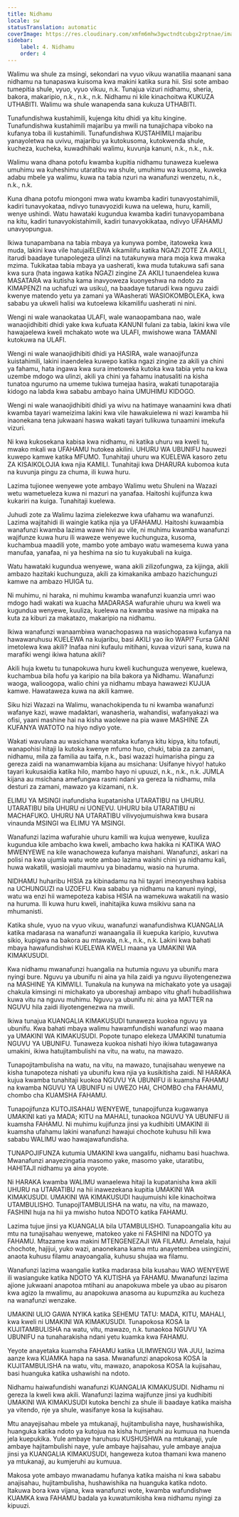 ```yaml
---
title: Nidhamu
locale: sw
statusTranslation: automatic
coverImage: https://res.cloudinary.com/xmfm6mhw3gwctndtcubgx2rptnae/image/upload/v1740337243/small_cover_educacion_fundamental_a051170f1c.webp
sidebar:
    label: 4. Nidhamu
    order: 4
---
```

Walimu wa shule za msingi, sekondari na vyuo vikuu wanatilia maanani sana nidhamu na tunapaswa kuisoma kwa makini katika sura hii. Sisi sote ambao tumepitia shule, vyuo, vyuo vikuu, n.k. Tunajua vizuri nidhamu, sheria, bakora, makaripio, n.k., n.k., n.k. Nidhamu ni kile kinachoitwa KUKUZA UTHABITI. Walimu wa shule wanapenda sana kukuza UTHABITI.

Tunafundishwa kustahimili, kujenga kitu dhidi ya kitu kingine. Tunafundishwa kustahimili majaribu ya mwili na tunajichapa viboko na kufanya toba ili kustahimili. Tunafundishwa KUSTAHIMILI majaribu yanayoletwa na uvivu, majaribu ya kutokusoma, kutokwenda shule, kucheza, kucheka, kuwadhihaki walimu, kuvunja kanuni, n.k., n.k., n.k.

Walimu wana dhana potofu kwamba kupitia nidhamu tunaweza kuelewa umuhimu wa kuheshimu utaratibu wa shule, umuhimu wa kusoma, kuweka adabu mbele ya walimu, kuwa na tabia nzuri na wanafunzi wenzetu, n.k., n.k., n.k.

Kuna dhana potofu miongoni mwa watu kwamba kadiri tunavyostahimili, kadiri tunavyokataa, ndivyo tunavyozidi kuwa na uelewa, huru, kamili, wenye ushindi. Watu hawataki kugundua kwamba kadiri tunavyopambana na kitu, kadiri tunavyokistahimili, kadiri tunavyokikataa, ndivyo UFAHAMU unavyopungua.

Ikiwa tunapambana na tabia mbaya ya kunywa pombe, itatoweka kwa muda, lakini kwa vile hatujaiELEWA kikamilifu katika NGAZI ZOTE ZA AKILI, itarudi baadaye tunapolegeza ulinzi na tutakunywa mara moja kwa mwaka mzima. Tukikataa tabia mbaya ya uasherati, kwa muda tutakuwa safi sana kwa sura (hata ingawa katika NGAZI zingine ZA AKILI tunaendelea kuwa MASATARA wa kutisha kama inavyoweza kuonyeshwa na ndoto za KIMAPENZI na uchafuzi wa usiku), na baadaye tutarudi kwa nguvu zaidi kwenye matendo yetu ya zamani ya WAasherati WASIOKOMBOLEKA, kwa sababu ya ukweli halisi wa kutoelewa kikamilifu uasherati ni nini.

Wengi ni wale wanaokataa ULAFI, wale wanaopambana nao, wale wanaojidhibiti dhidi yake kwa kufuata KANUNI fulani za tabia, lakini kwa vile hawajaelewa kweli mchakato wote wa ULAFI, mwishowe wana TAMANI kutokuwa na ULAFI.

Wengi ni wale wanaojidhibiti dhidi ya HASIRA, wale wanaojifunza kuistahimili, lakini inaendelea kuwepo katika ngazi zingine za akili ya chini ya fahamu, hata ingawa kwa sura imetoweka kutoka kwa tabia yetu na kwa uzembe mdogo wa ulinzi, akili ya chini ya fahamu inatusaliti na kisha tunatoa ngurumo na umeme tukiwa tumejaa hasira, wakati tunapotarajia kidogo na labda kwa sababu ambayo haina UMUHIMU KIDOGO.

Wengi ni wale wanaojidhibiti dhidi ya wivu na hatimaye wanaamini kwa dhati kwamba tayari wameizima lakini kwa vile hawakuielewa ni wazi kwamba hii inaonekana tena jukwaani haswa wakati tayari tulikuwa tunaamini imekufa vizuri.

Ni kwa kukosekana kabisa kwa nidhamu, ni katika uhuru wa kweli tu, mwako mkali wa UFAHAMU hutokea akilini. UHURU WA UBUNIFU hauwezi kuwepo kamwe katika MFUMO. Tunahitaji uhuru wa KUELEWA kasoro zetu ZA KISAIKOLOJIA kwa njia KAMILI. Tunahitaji kwa DHARURA kubomoa kuta na kuvunja pingu za chuma, ili kuwa huru.

Lazima tujionee wenyewe yote ambayo Walimu wetu Shuleni na Wazazi wetu wametueleza kuwa ni mazuri na yanafaa. Haitoshi kujifunza kwa kukariri na kuiga. Tunahitaji kuelewa.

Juhudi zote za Walimu lazima zielekezwe kwa ufahamu wa wanafunzi. Lazima wajitahidi ili waingie katika njia ya UFAHAMU. Haitoshi kuwaambia wanafunzi kwamba lazima wawe hivi au vile, ni muhimu kwamba wanafunzi wajifunze kuwa huru ili waweze wenyewe kuchunguza, kusoma, kuchambua maadili yote, mambo yote ambayo watu wamesema kuwa yana manufaa, yanafaa, ni ya heshima na sio tu kuyakubali na kuiga.

Watu hawataki kugundua wenyewe, wana akili zilizofungwa, za kijinga, akili ambazo hazitaki kuchunguza, akili za kimakanika ambazo hazichunguzi kamwe na ambazo HUIGA tu.

Ni muhimu, ni haraka, ni muhimu kwamba wanafunzi kuanzia umri wao mdogo hadi wakati wa kuacha MADARASA wafurahie uhuru wa kweli wa kugundua wenyewe, kuuliza, kuelewa na kwamba wasiwe na mipaka na kuta za kiburi za makatazo, makaripio na nidhamu.

Ikiwa wanafunzi wanaambiwa wanachopaswa na wasichopaswa kufanya na hawawaruhusu KUELEWA na kujaribu, basi AKILI yao iko WAPI? Fursa GANI imetolewa kwa akili? Inafaa nini kufaulu mitihani, kuvaa vizuri sana, kuwa na marafiki wengi ikiwa hatuna akili?

Akili huja kwetu tu tunapokuwa huru kweli kuchunguza wenyewe, kuelewa, kuchambua bila hofu ya karipio na bila bakora ya Nidhamu. Wanafunzi waoga, walioogopa, walio chini ya nidhamu mbaya hawawezi KUJUA kamwe. Hawataweza kuwa na akili kamwe.

Siku hizi Wazazi na Walimu, wanachokipenda tu ni kwamba wanafunzi wafanye kazi, wawe madaktari, wanasheria, wahandisi, wafanyakazi wa ofisi, yaani mashine hai na kisha waolewe na pia wawe MASHINE ZA KUFANYA WATOTO na hiyo ndiyo yote.

Wakati wavulana au wasichana wanataka kufanya kitu kipya, kitu tofauti, wanapohisi hitaji la kutoka kwenye mfumo huo, chuki, tabia za zamani, nidhamu, mila za familia au taifa, n.k., basi wazazi huimarisha pingu za gereza zaidi na wanamwambia kijana au msichana: Usifanye hivyo! hatuko tayari kukusaidia katika hilo, mambo hayo ni upuuzi, n.k., n.k., n.k. JUMLA kijana au msichana amefungwa rasmi ndani ya gereza la nidhamu, mila desturi za zamani, mawazo ya kizamani, n.k.

ELIMU YA MSINGI inafundisha kupatanisha UTARATIBU na UHURU. UTARATIBU bila UHURU ni UONEVU. UHURU bila UTARATIBU ni MACHAFUKO. UHURU NA UTARATIBU vilivyojumuishwa kwa busara vinaunda MSINGI wa ELIMU YA MSINGI.

Wanafunzi lazima wafurahie uhuru kamili wa kujua wenyewe, kuuliza kugundua kile ambacho kwa kweli, ambacho kwa hakika ni KATIKA WAO MWENYEWE na kile wanachoweza kufanya maishani. Wanafunzi, askari na polisi na kwa ujumla watu wote ambao lazima waishi chini ya nidhamu kali, huwa wakatili, wasiojali maumivu ya binadamu, wasio na huruma.

NIDHAMU huharibu HISIA za kibinadamu na hii tayari imeonyeshwa kabisa na UCHUNGUZI na UZOEFU. Kwa sababu ya nidhamu na kanuni nyingi, watu wa enzi hii wamepoteza kabisa HISIA na wamekuwa wakatili na wasio na huruma. Ili kuwa huru kweli, inahitajika kuwa msikivu sana na mhumanisti.

Katika shule, vyuo na vyuo vikuu, wanafunzi wanafundishwa KUANGALIA katika madarasa na wanafunzi wanaangalia ili kuepuka karipio, kuvutwa sikio, kupigwa na bakora au mtawala, n.k., n.k., n.k. Lakini kwa bahati mbaya hawafundishwi KUELEWA KWELI maana ya UMAKINI WA KIMAKUSUDI.

Kwa nidhamu mwanafunzi huangalia na hutumia nguvu ya ubunifu mara nyingi bure. Nguvu ya ubunifu ni aina ya hila zaidi ya nguvu iliyotengenezwa na MASHINE YA KIMWILI. Tunakula na kunywa na michakato yote ya usagaji chakula kimsingi ni michakato ya uboreshaji ambapo vitu ghafi hubadilishwa kuwa vitu na nguvu muhimu. Nguvu ya ubunifu ni: aina ya MATTER na NGUVU hila zaidi iliyotengenezwa na mwili.

Ikiwa tunajua KUANGALIA KIMAKUSUDI tunaweza kuokoa nguvu ya ubunifu. Kwa bahati mbaya walimu hawamfundishi wanafunzi wao maana ya UMAKINI WA KIMAKUSUDI. Popote tunapo elekeza UMAKINI tunatumia NGUVU YA UBUNIFU. Tunaweza kuokoa nishati hiyo ikiwa tutagawanya umakini, ikiwa hatujitambulishi na vitu, na watu, na mawazo.

Tunapojitambulisha na watu, na vitu, na mawazo, tunajisahau wenyewe na kisha tunapoteza nishati ya ubunifu kwa njia ya kusikitisha zaidi. NI HARAKA kujua kwamba tunahitaji kuokoa NGUVU YA UBUNIFU ili kuamsha FAHAMU na kwamba NGUVU YA UBUNIFU ni UWEZO HAI, CHOMBO cha FAHAMU, chombo cha KUAMSHA FAHAMU.

Tunapojifunza KUTOJISAHAU WENYEWE, tunapojifunza kugawanya UMAKINI kati ya MADA; KITU na MAHALI, tunaokoa NGUVU YA UBUNIFU ili kuamsha FAHAMU. Ni muhimu kujifunza jinsi ya kudhibiti UMAKINI ili kuamsha ufahamu lakini wanafunzi hawajui chochote kuhusu hili kwa sababu WALIMU wao hawajawafundisha.

TUNAPOJIFUNZA kutumia UMAKINI kwa uangalifu, nidhamu basi huachwa. Mwanafunzi anayezingatia masomo yake, masomo yake, utaratibu, HAHITAJI nidhamu ya aina yoyote.

Ni HARAKA kwamba WALIMU wanaelewa hitaji la kupatanisha kwa akili UHURU na UTARATIBU na hii inawezekana kupitia UMAKINI WA KIMAKUSUDI. UMAKINI WA KIMAKUSUDI haujumuishi kile kinachoitwa UTAMBULISHO. TunapojITAMBULISHA na watu, na vitu, na mawazo, FASHINI huja na hii ya mwisho hutoa NDOTO katika FAHAMU.

Lazima tujue jinsi ya KUANGALIA bila UTAMBULISHO. Tunapoangalia kitu au mtu na tunajisahau wenyewe, matokeo yake ni FASHINI na NDOTO ya FAHAMU. Mtazame kwa makini MTENGENEZAJI WA FILAMU. Amelala, hajui chochote, hajijui, yuko wazi, anaonekana kama mtu anayetembea usingizini, anaota kuhusu filamu anayoangalia, kuhusu shujaa wa filamu.

Wanafunzi lazima waangalie katika madarasa bila kusahau WAO WENYEWE ili wasianguke katika NDOTO YA KUTISHA ya FAHAMU. Mwanafunzi lazima ajione jukwaani anapotoa mtihani au anapokuwa mbele ya ubao au pisaron kwa agizo la mwalimu, au anapokuwa anasoma au kupumzika au kucheza na wanafunzi wenzake.

UMAKINI ULIO GAWA NYIKA katika SEHEMU TATU: MADA, KITU, MAHALI, kwa kweli ni UMAKINI WA KIMAKUSUDI. Tunapokosa KOSA la KUJITAMBULISHA na watu, vitu, mawazo, n.k. tunaokoa NGUVU YA UBUNIFU na tunaharakisha ndani yetu kuamka kwa FAHAMU.

Yeyote anayetaka kuamsha FAHAMU katika ULIMWENGU WA JUU, lazima aanze kwa KUAMKA hapa na sasa. Mwanafunzi anapokosa KOSA la KUJITAMBULISHA na watu, vitu, mawazo, anapokosa KOSA la kujisahau, basi huanguka katika ushawishi na ndoto.

Nidhamu haiwafundishi wanafunzi KUANGALIA KIMAKUSUDI. Nidhamu ni gereza la kweli kwa akili. Wanafunzi lazima wajifunze jinsi ya kudhibiti UMAKINI WA KIMAKUSUDI kutoka benchi za shule ili baadaye katika maisha ya vitendo, nje ya shule, wasifanye kosa la kujisahau.

Mtu anayejisahau mbele ya mtukanaji, hujitambulisha naye, hushawishika, huanguka katika ndoto ya kutojua na kisha humjeruhi au kumuua na huenda jela kuepukika. Yule ambaye haruhusu KUSHUSHWA na mtukanaji, yule ambaye hajitambulishi naye, yule ambaye hajisahau, yule ambaye anajua jinsi ya KUANGALIA KIMAKUSUDI, hangeweza kutoa thamani kwa maneno ya mtukanaji, au kumjeruhi au kumuua.

Makosa yote ambayo mwanadamu hufanya katika maisha ni kwa sababu anajisahau, hujitambulisha, hushawishika na huanguka katika ndoto. Itakuwa bora kwa vijana, kwa wanafunzi wote, kwamba wafundishwe KUAMKA kwa FAHAMU badala ya kuwatumikisha kwa nidhamu nyingi za kipuuzi.

